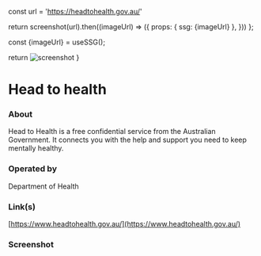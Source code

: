 
const url = 'https://headtohealth.gov.au/'

return screenshot(url).then((imageUrl) => ({
props: { ssg: {imageUrl} },
}))
};

const {imageUrl} = useSSG();

return <img src={imageUrl} alt="screenshot"/>
}

# Head to health

### About

Head to Health is a free confidential service from the Australian Government. It connects you with the help and support you need to keep mentally healthy.

### Operated by

Department of Health

### Link(s)

[https://www.headtohealth.gov.au/](https://www.headtohealth.gov.au/)

### Screenshot

<ScreenshotImage />
